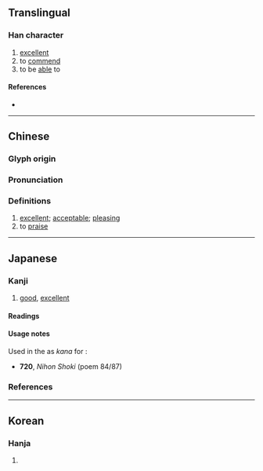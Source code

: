{{character info}}
==Translingual==

===Han character===
{{Han char|rn=30|rad=口|as=07|sn=10|four=46621|canj=KRMNR|ids=⿱加可}}

# [[excellent]]
# to [[commend]]
# to be [[able]] to

====References====
* {{Han ref|kx=0191.200|dkj=03685|dj=0410.200|hdz=10635.040|uh=54FF|ud=21759|bh=D0F8|bd=53496}}

----

==Chinese==
{{zh-forms}}

===Glyph origin===
{{Han etym}}

===Pronunciation===
{{zh-pron
|m=gě
|m-s=
|dg=
|c=go2,ho2
|c-t=
|g=
|h=pfs=
|j=
|mb=
|md=
|mn=
|mn-t=
|w=
|x=
|mc=y
|oc=y
|cat=adj,v
}}

===Definitions===
{{zh-hanzi}}

# [[excellent]]; [[acceptable]]; [[pleasing]]
# to [[praise]]

----

==Japanese==

===Kanji===
{{ja-kanji|grade=|rs=口07}}

# [[good]], [[excellent]]

====Readings====
{{ja-readings
|goon=か
|kanon=か
|kun=よ-い}}

====Usage notes====
Used in the ''{{w|Nihon Shoki}}'' as {{m|ja|借音|tr=shakuon}} ''kana'' for {{IPAfont|⟨ka⟩}}:
* '''720''', ''Nihon Shoki'' (poem 84/87)
*: {{ja-usex|m=野麻登陛爾 瀰我保指母能婆 於尸農瀰能 莒能陀'''哿'''紀儺屡 都奴娑之能瀰野|m_kana=やまとへに みがほしものは おしぬみの このた'''か'''きなる つのさしのみや|大和%辺に見が欲しものは忍海の此の高%城なる角刺%の宮|^やまと%-へ に み が ほし もの は ^おしぬみ の この たか%き なる ^つのさし% の みや|Up Yamato way[,] what a person wants to see is this high stronghold at Oshinumi―the palace of Tsunosashi.<ref>{{cite-book|1998|Edwin A. Cranston|The Gem-Glistening Cup|series=Volume 1 of A Waka Anthology|edition=illustrated, reprint|publisher=Stanford University Press|isbn=0804731578|page=100}}</ref>}}

===References===
<references/>

----

==Korean==

===Hanja===
{{ko-hanja|hangeul=가|rv=ga|mr=ka}}

# {{rfdef|ko|sort=口07}}